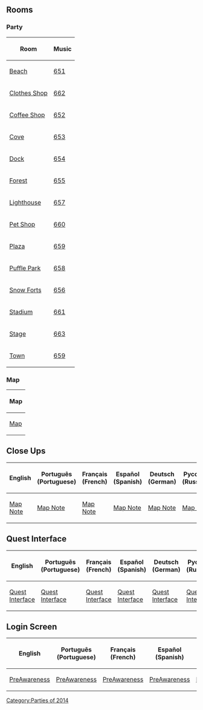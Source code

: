 

==Rooms==
===Party===
<center>
{|class="wikitable" border="1"
!Room!!Music
|-
|[[Media:RoomsBeach-PuffleParty2014.swf|Beach]]||[[Media:Music651.swf|651]]
|-
|[[Media:RoomsShop-PuffleParty2014.swf|Clothes Shop]]||[[Media:Music662.swf|662]]
|-
|[[Media:RoomsCoffee-PuffleParty2014.swf|Coffee Shop]]||[[Media:Music652.swf|652]]
|-
|[[Media:RoomsCove-PuffleParty2014.swf|Cove]]||[[Media:Music653.swf|653]]
|-
|[[Media:RoomsDock-PuffleParty2014.swf|Dock]]||[[Media:Music654.swf|654]]
|-
|[[Media:RoomsForest-PuffleParty2014.swf|Forest]]||[[Media:Music655.swf|655]]
|-
|[[Media:RoomsLight-PuffleParty2014.swf|Lighthouse]]||[[Media:Music657.swf|657]]
|-
|[[Media:RoomsPet-PuffleParty2014.swf|Pet Shop]]||[[Media:Music660.swf|660]]
|-
|[[Media:RoomsPlaza-PuffleParty2014.swf|Plaza]]||[[Media:Music659.swf|659]]
|-
|[[Media:RoomsPark.swf|Puffle Park]]||[[Media:Music658.swf|658]]
|-
|[[Media:RoomsForts-PuffleParty2014.swf|Snow Forts]]||[[Media:Music656.swf|656]]
|-
|[[Media:RoomsRink-PuffleParty2014.swf|Stadium]]||[[Media:Music661.swf|661]]
|-
|[[Media:RoomsStage-PuffleParty2014.swf|Stage]]||[[Media:Music663.swf|663]]
|-
|[[Media:RoomsTown-PuffleParty2014.swf|Town]]||[[Media:Music659.swf|659]]
|}
</center>

===Map===
<center>
{|class="wikitable" border="1"
!Map
|-
|[[Media:PuffleParty2014Map.swf|Map]]
|}
</center>

==Close Ups==
<center>
{|class="wikitable" border="1"
!English
!Português (Portuguese)
!Français (French)
!Español (Spanish)
!Deutsch (German)
!Русский (Russian)
|-
|[[Media:PuffleParty2014MapNoteEN.swf|Map Note]]||[[Media:PuffleParty2014MapNotePT.swf|Map Note]]||[[Media:PuffleParty2014MapNoteFR.swf|Map Note]]||[[Media:PuffleParty2014MapNoteES.swf|Map Note]]||[[Media:PuffleParty2014MapNoteDE.swf|Map Note]]||[[Media:PuffleParty2014MapNoteRU.swf|Map Note]]
|}
</center>

== Quest Interface ==
<center>
{|class="wikitable" border="1"
!English
!Português (Portuguese)
!Français (French)
!Español (Spanish)
!Deutsch (German)
!Русский (Russian)
|-
|[[Media:PuffleParty2014QuestInterfaceEN.swf|Quest Interface]]||[[Media:PuffleParty2014QuestInterfacePT.swf|Quest Interface]]||[[Media:PuffleParty2014QuestInterfaceFR.swf|Quest Interface]]||[[Media:PuffleParty2014QuestInterfaceES.swf|Quest Interface]]||[[Media:PuffleParty2014QuestInterfaceDE.swf|Quest Interface]]||[[Media:PuffleParty2014QuestInterfaceRU.swf|Quest Interface]]
|}
</center>

==Login Screen==
<center>
{|class="wikitable" border="1"
!English
!Português (Portuguese)
!Français (French)
!Español (Spanish)
!Deutsch (German)
!Русский (Russian)
|-
|[[Media:LoginScreen-ENPuffleParty2014PreAwareness.swf|PreAwareness]]||[[Media:LoginScreen-PTPuffleParty2014PreAwareness.swf|PreAwareness]]||[[Media:LoginScreen-FRPuffleParty2014PreAwareness.swf|PreAwareness]]||[[Media:LoginScreen-ESPuffleParty2014PreAwareness.swf|PreAwareness]]||[[Media:LoginScreen-DEPuffleParty2014PreAwareness.swf|PreAwareness]]||[[Media:LoginScreen-RUPuffleParty2014TourPreAwareness.swf|PreAwareness]]

|}
</center>
{{Parties}}

[[Category:Parties of 2014]]
